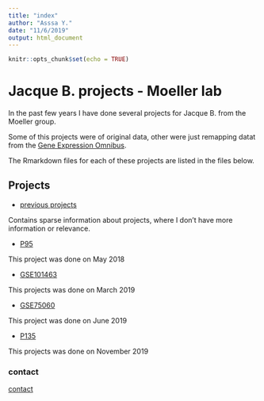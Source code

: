 ```yaml
---
title: "index"
author: "Asssa Y."
date: "11/6/2019"
output: html_document
---
```


```r
knitr::opts_chunk$set(echo = TRUE)
```

# Jacque B. projects - Moeller lab 

In the past few years I have done several projects for Jacque B. from the Moeller group. 

Some of this projects were of original data, other were just remapping datat from the [Gene Expression Omnibus](https://www.ncbi.nlm.nih.gov/geo/). 

The Rmarkdown files for each of these projects are listed in the files below.

## Projects 

- [previous projects](previous.html)

Contains sparse information about projects, where I don't have more information or relevance.

- [P95](P95.html)

This project was done on May 2018

- [GSE101463](GSE101463.html)

This projects was done on March  2019

- [GSE75060](GSE75060.html)

This project was done on June 2019

- [P135](P135.html)

This projects was done on November 2019 






### contact

[contact](contact.html)